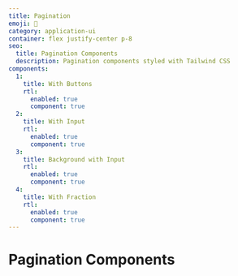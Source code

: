 ```yaml
---
title: Pagination
emoji: 🔢
category: application-ui
container: flex justify-center p-8
seo:
  title: Pagination Components
  description: Pagination components styled with Tailwind CSS
components:
  1:
    title: With Buttons
    rtl:
      enabled: true
      component: true
  2:
    title: With Input
    rtl:
      enabled: true
      component: true
  3:
    title: Background with Input
    rtl:
      enabled: true
      component: true
  4:
    title: With Fraction
    rtl:
      enabled: true
      component: true
---
```


# Pagination Components

<List
  componentsData={componentsArray}
  componentContainer={componentContainer}
/>
